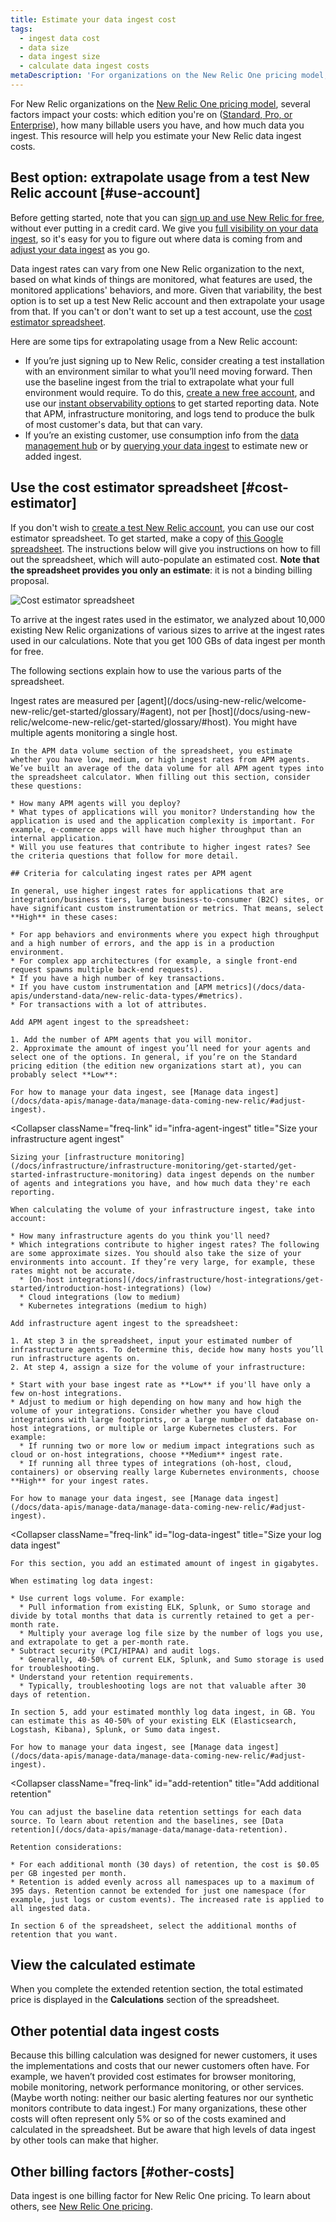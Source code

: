 ```yaml
---
title: Estimate your data ingest cost
tags:
  - ingest data cost
  - data size
  - data ingest size
  - calculate data ingest costs
metaDescription: 'For organizations on the New Relic One pricing model, estimate the cost for data reported to New Relic.'
---
```



For New Relic organizations on the [New Relic One pricing model](/docs/accounts/accounts-billing/new-relic-one-pricing-billing/new-relic-one-pricing-billing), several factors impact your costs: which edition you're on ([Standard, Pro, or Enterprise](https://newrelic.com/pricing)), how many billable users you have, and how much data you ingest. This resource will help you estimate your New Relic data ingest costs.

## Best option: extrapolate usage from a test New Relic account [#use-account]

Before getting started, note that you can [sign up and use New Relic for free](https://newrelic.com/signup), without ever putting in a credit card. We give you [full visibility on your data ingest](/docs/data-apis/manage-data/manage-data-coming-new-relic/#ui), so it's easy for you to figure out where data is coming from and [adjust your data ingest](/docs/data-apis/manage-data/manage-data-coming-new-relic/#adjust-ingest) as you go.

Data ingest rates can vary from one New Relic organization to the next, based on what kinds of things are monitored, what features are used, the monitored applications' behaviors, and more. Given that variability, the best option is to set up a test New Relic account and then extrapolate your usage from that. If you can't or don't want to set up a test account, use the [cost estimator spreadsheet](#cost-estimator).

Here are some tips for extrapolating usage from a New Relic account:

* If you’re just signing up to New Relic, consider creating a test installation with an environment similar to what you’ll need moving forward. Then use the baseline ingest from the trial to extrapolate what your full environment would require. To do this, [create a new free account](https://newrelic.com/signup), and use our [instant observability options](https://developer.newrelic.com/instant-observability/) to get started reporting data. Note that APM, infrastructure monitoring, and logs tend to produce the bulk of most customer's data, but that can vary.
* If you’re an existing customer, use consumption info from the [data management hub](/docs/data-apis/manage-data/manage-your-data/#where-to-find-the-data-management-hub) or by [querying your data ingest](/docs/accounts/accounts-billing/new-relic-one-pricing-billing/usage-queries-alerts) to estimate new or added ingest.

## Use the cost estimator spreadsheet [#cost-estimator]

If you don't wish to [create a test New Relic account](#use-account), you can use our cost estimator spreadsheet. To get started, make a copy of [this Google spreadsheet](https://docs.google.com/spreadsheets/d/1natQ4YhmjDIH8YgkPblIRP2R8h07V4TNAw3EJDu91_g/edit?usp=sharing). The instructions below will give you instructions on how to fill out the spreadsheet, which will auto-populate an estimated cost. **Note that the spreadsheet provides you only an estimate**: it is not a binding billing proposal.

<img
  src={newRelicDataIngestCostEstimator}
  title="Cost estimator spreadsheet"
  alt="Cost estimator spreadsheet"
/>

To arrive at the ingest rates used in the estimator, we analyzed about 10,000 existing New Relic organizations of various sizes to arrive at the ingest rates used in our calculations. Note that you get 100 GBs of data ingest per month for free.

The following sections explain how to use the various parts of the spreadsheet.

<CollapserGroup>
  <Collapser
    className="freq-link"
    id="apm-ingest-rates"
    title="Size your APM agent ingest"
  >
    Ingest rates are measured per [agent](/docs/using-new-relic/welcome-new-relic/get-started/glossary/#agent), not per [host](/docs/using-new-relic/welcome-new-relic/get-started/glossary/#host). You might have multiple agents monitoring a single host.

    In the APM data volume section of the spreadsheet, you estimate whether you have low, medium, or high ingest rates from APM agents. We’ve built an average of the data volume for all APM agent types into the spreadsheet calculator. When filling out this section, consider these questions:

    * How many APM agents will you deploy?
    * What types of applications will you monitor? Understanding how the application is used and the application complexity is important. For example, e-commerce apps will have much higher throughput than an internal application.
    * Will you use features that contribute to higher ingest rates? See the criteria questions that follow for more detail.

    ## Criteria for calculating ingest rates per APM agent

    In general, use higher ingest rates for applications that are integration/business tiers, large business-to-consumer (B2C) sites, or have significant custom instrumentation or metrics. That means, select **High** in these cases:

    * For app behaviors and environments where you expect high throughput and a high number of errors, and the app is in a production environment.
    * For complex app architectures (for example, a single front-end request spawns multiple back-end requests).
    * If you have a high number of key transactions.
    * If you have custom instrumentation and [APM metrics](/docs/data-apis/understand-data/new-relic-data-types/#metrics).
    * For transactions with a lot of attributes.

    Add APM agent ingest to the spreadsheet:

    1. Add the number of APM agents that you will monitor.
    2. Approximate the amount of ingest you’ll need for your agents and select one of the options. In general, if you’re on the Standard pricing edition (the edition new organizations start at), you can probably select **Low**:

    For how to manage your data ingest, see [Manage data ingest](/docs/data-apis/manage-data/manage-data-coming-new-relic/#adjust-ingest).
  </Collapser>

  <Collapser
    className="freq-link"
    id="infra-agent-ingest"
    title="Size your infrastructure agent ingest"
  >
    Sizing your [infrastructure monitoring](/docs/infrastructure/infrastructure-monitoring/get-started/get-started-infrastructure-monitoring) data ingest depends on the number of agents and integrations you have, and how much data they're each reporting.

    When calculating the volume of your infrastructure ingest, take into account:

    * How many infrastructure agents do you think you'll need?
    * Which integrations contribute to higher ingest rates? The following are some approximate sizes. You should also take the size of your environments into account. If they’re very large, for example, these rates might not be accurate.
      * [On-host integrations](/docs/infrastructure/host-integrations/get-started/introduction-host-integrations) (low)
      * Cloud integrations (low to medium)
      * Kubernetes integrations (medium to high)

    Add infrastructure agent ingest to the spreadsheet:

    1. At step 3 in the spreadsheet, input your estimated number of infrastructure agents. To determine this, decide how many hosts you’ll run infrastructure agents on.
    2. At step 4, assign a size for the volume of your infrastructure:

    * Start with your base ingest rate as **Low** if you'll have only a few on-host integrations.
    * Adjust to medium or high depending on how many and how high the volume of your integrations. Consider whether you have cloud integrations with large footprints, or a large number of database on-host integrations, or multiple or large Kubernetes clusters. For example:
      * If running two or more low or medium impact integrations such as cloud or on-host integrations, choose **Medium** ingest rate.
      * If running all three types of integrations (oh-host, cloud, containers) or observing really large Kubernetes environments, choose **High** for your ingest rates.

    For how to manage your data ingest, see [Manage data ingest](/docs/data-apis/manage-data/manage-data-coming-new-relic/#adjust-ingest).
  </Collapser>

  <Collapser
    className="freq-link"
    id="log-data-ingest"
    title="Size your log data ingest"
  >
    For this section, you add an estimated amount of ingest in gigabytes.

    When estimating log data ingest:

    * Use current logs volume. For example:
      * Pull information from existing ELK, Splunk, or Sumo storage and divide by total months that data is currently retained to get a per-month rate.
      * Multiply your average log file size by the number of logs you use, and extrapolate to get a per-month rate.
    * Subtract security (PCI/HIPAA) and audit logs.
      * Generally, 40-50% of current ELK, Splunk, and Sumo storage is used for troubleshooting.
    * Understand your retention requirements.
      * Typically, troubleshooting logs are not that valuable after 30 days of retention.

    In section 5, add your estimated monthly log data ingest, in GB. You can estimate this as 40-50% of your existing ELK (Elasticsearch, Logstash, Kibana), Splunk, or Sumo data ingest.

    For how to manage your data ingest, see [Manage data ingest](/docs/data-apis/manage-data/manage-data-coming-new-relic/#adjust-ingest).
  </Collapser>

  <Collapser
    className="freq-link"
    id="add-retention"
    title="Add additional retention"
  >
    You can adjust the baseline data retention settings for each data source. To learn about retention and the baselines, see [Data retention](/docs/data-apis/manage-data/manage-data-retention).

    Retention considerations:

    * For each additional month (30 days) of retention, the cost is $0.05 per GB ingested per month.
    * Retention is added evenly across all namespaces up to a maximum of 395 days. Retention cannot be extended for just one namespace (for example, just logs or custom events). The increased rate is applied to all ingested data.

    In section 6 of the spreadsheet, select the additional months of retention that you want.
  </Collapser>
</CollapserGroup>

## View the calculated estimate

When you complete the extended retention section, the total estimated price is displayed in the **Calculations** section of the spreadsheet.

## Other potential data ingest costs

Because this billing calculation was designed for newer customers, it uses the implementations and costs that our newer customers often have. For example, we haven’t provided cost estimates for browser monitoring, mobile monitoring, network performance monitoring, or other services. (Maybe worth noting: neither our basic alerting features nor our synthetic monitors contribute to data ingest.) For many organizations, these other costs will often represent only 5% or so of the costs examined and calculated in the spreadsheet. But be aware that high levels of data ingest by other tools can make that higher.

## Other billing factors [#other-costs]

Data ingest is one billing factor for New Relic One pricing. To learn about others, see [New Relic One pricing](/docs/accounts/accounts-billing/new-relic-one-pricing-billing/new-relic-one-pricing-billing).

